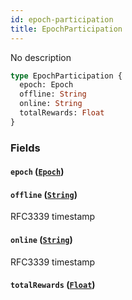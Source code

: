 ```yaml
---
id: epoch-participation
title: EpochParticipation
---
```



No description

```graphql
type EpochParticipation {
  epoch: Epoch
  offline: String
  online: String
  totalRewards: Float
}
```


### Fields

#### `epoch` ([`Epoch`](/docs/mainnet/graphql/objects/epoch))




#### `offline` ([`String`](/docs/mainnet/graphql/scalars/string))

RFC3339 timestamp


#### `online` ([`String`](/docs/mainnet/graphql/scalars/string))

RFC3339 timestamp


#### `totalRewards` ([`Float`](/docs/mainnet/graphql/scalars/float))






